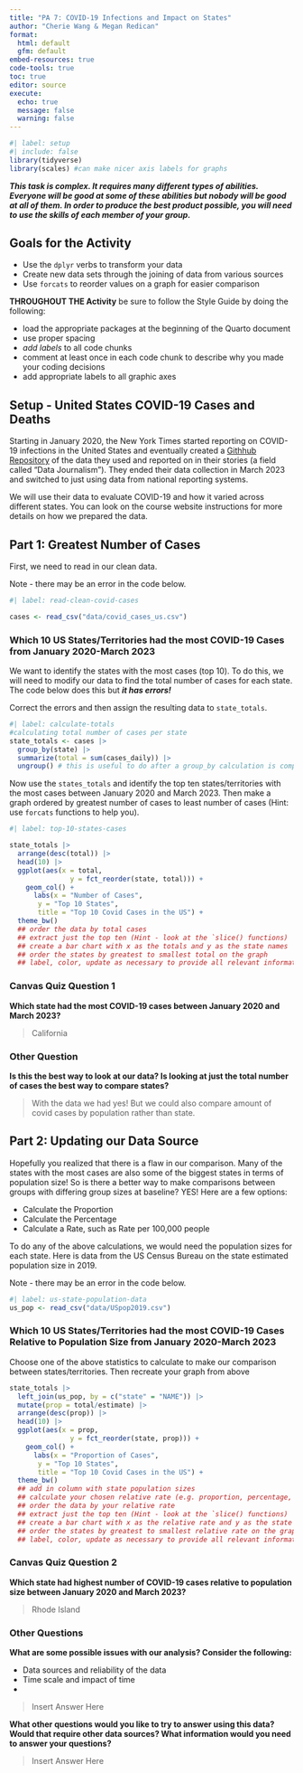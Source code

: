 ```yaml
---
title: "PA 7: COVID-19 Infections and Impact on States"
author: "Cherie Wang & Megan Redican"
format: 
  html: default
  gfm: default
embed-resources: true
code-tools: true
toc: true
editor: source
execute: 
  echo: true
  message: false
  warning: false
---
```


```r
#| label: setup
#| include: false
library(tidyverse)
library(scales) #can make nicer axis labels for graphs
```

***This task is complex. It requires many different types of abilities. Everyone will be good at some of these abilities but nobody will be good at all of them. In order to produce the best product possible, you will need to use the skills of each member of your group.***

<!-- The person who has the most relaxing Spring Break plans starts as the Developer (typing and listening to instructions from the Coder)!  -->


## Goals for the Activity  

- Use the `dplyr` verbs to transform your data  
- Create new data sets through the joining of data from various sources 
- Use `forcats` to reorder values on a graph for easier comparison  


**THROUGHOUT THE Activity** be sure to follow the Style Guide by doing the following:  

- load the appropriate packages at the beginning of the Quarto document  
- use proper spacing  
- *add labels* to all code chunks  
- comment at least once in each code chunk to describe why you made your coding decisions  
- add appropriate labels to all graphic axes  



## Setup - United States COVID-19 Cases and Deaths

Starting in January 2020, the New York Times started reporting on COVID-19 infections in the United States and eventually created a [Githhub Repository](https://github.com/nytimes/covid-19-data/) of the data they used and reported on in their stories (a field called "Data Journalism"). They ended their data collection in March 2023 and switched to just using data from national reporting systems. 

We will use their data to evaluate COVID-19 and how it varied across different states. You can look on the course website instructions for more details on how we prepared the data.  
 

## Part 1: Greatest Number of Cases

First, we need to read in our clean data. 

Note - there may be an error in the code below.

```r
#| label: read-clean-covid-cases

cases <- read_csv("data/covid_cases_us.csv")
```


### Which 10 US States/Territories had the most COVID-19 Cases from January 2020-March 2023

We want to identify the states with the most cases (top 10). To do this, we will need to modify our data to find the total number of cases for each state. The code below does this but ***it has errors!*** 

Correct the errors and then assign the resulting data to `state_totals`.  

```r
#| label: calculate-totals
#calculating total number of cases per state
state_totals <- cases |> 
  group_by(state) |> 
  summarize(total = sum(cases_daily)) |> 
  ungroup() # this is useful to do after a group_by calculation is complete so you do not continue grouping by those variables 
```


Now use the `states_totals` and identify the top ten states/territories with the most cases between January 2020 and March 2023. Then make a graph ordered by greatest number of cases to least number of cases (Hint: use `forcats` functions to help you).

```r
#| label: top-10-states-cases

state_totals |> 
  arrange(desc(total)) |> 
  head(10) |> 
  ggplot(aes(x = total, 
               y = fct_reorder(state, total))) +
    geom_col() + 
      labs(x = "Number of Cases",
       y = "Top 10 States",
       title = "Top 10 Covid Cases in the US") + 
  theme_bw() 
  ## order the data by total cases
  ## extract just the top ten (Hint - look at the `slice() functions)
  ## create a bar chart with x as the totals and y as the state names
  ## order the states by greatest to smallest total on the graph
  ## label, color, update as necessary to provide all relevant information
```

### Canvas Quiz Question 1

**Which state had the most COVID-19 cases between January 2020 and March 2023?**

>California 


### Other Question
**Is this the best way to look at our data? Is looking at just the total number of cases the best way to compare states?**

>With the data we had yes! But we could also compare amount of covid cases by population rather than state.



## Part 2: Updating our Data Source

Hopefully you realized that there is a flaw in our comparison. Many of the states with the most cases are also some of the biggest states in terms of population size! So is there a better way to make comparisons between groups with differing group sizes at baseline? YES! Here are a few options:  

- Calculate the Proportion  
- Calculate the Percentage  
- Calculate a Rate, such as Rate per 100,000 people  


To do any of the above calculations, we would need the population sizes for each state. Here is data from the US Census Bureau on the state estimated population size in 2019. 

Note - there may be an error in the code below.

```r
#| label: us-state-population-data
us_pop <- read_csv("data/USpop2019.csv")
```

### Which 10 US States/Territories had the most COVID-19 Cases Relative to Population Size from January 2020-March 2023

Choose one of the above statistics to calculate to make our comparison between states/territories.  Then recreate your graph from above 

```r
state_totals |> 
  left_join(us_pop, by = c("state" = "NAME")) |>
  mutate(prop = total/estimate) |>
  arrange(desc(prop)) |> 
  head(10) |> 
  ggplot(aes(x = prop, 
               y = fct_reorder(state, prop))) +
    geom_col() + 
      labs(x = "Proportion of Cases",
       y = "Top 10 States",
       title = "Top 10 Covid Cases in the US") + 
  theme_bw() 
  ## add in column with state population sizes  
  ## calculate your chosen relative rate (e.g. proportion, percentage, rate)
  ## order the data by your relative rate
  ## extract just the top ten (Hint - look at the `slice() functions)
  ## create a bar chart with x as the relative rate and y as the state names
  ## order the states by greatest to smallest relative rate on the graph
  ## label, color, update as necessary to provide all relevant information
```




### Canvas Quiz Question 2

**Which state had highest number of COVID-19 cases relative to population size between January 2020 and March 2023?**

>Rhode Island


### Other Questions
**What are some possible issues with our analysis? Consider the following:**  

- Data sources and reliability of the data  
- Time scale and impact of time    
- 

>Insert Answer Here


**What other questions would you like to try to answer using this data? Would that require other data sources? What information would you need to answer your questions?**

>Insert Answer Here  





